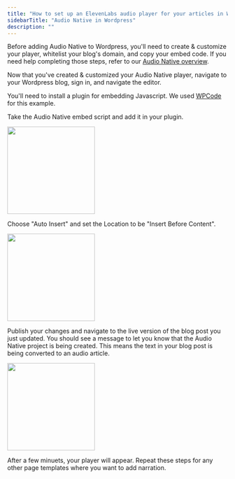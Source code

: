 ```yaml
---
title: "How to set up an ElevenLabs audio player for your articles in Wordpress"
sidebarTitle: "Audio Native in Wordpress"
description: ""
---
```

Before adding Audio Native to Wordpress, you'll need to create & customize your player, whitelist your blog's domain, and copy your embed code. If you need help completing those steps, refer to our [Audio Native overview](https://elevenlabs.io/docs/audio-native/overview).

Now that you've created & customized your Audio Native player, navigate to your Wordpress blog, sign in, and navigate the editor.

You'll need to install a plugin for embedding Javascript. We used [WPCode](https://wpcode.com/) for this example.

Take the Audio Native embed script and add it in your plugin. 

<img height="200" src="/audio-native/images/wordpress_an_1.png" />

Choose "Auto Insert" and set the Location to be "Insert Before Content".

<img height="200" src="/audio-native/images/wordpress_an_2.png" />

Publish your changes and navigate to the live version of the blog post you just updated. You should see a message to let you know that the Audio Native project is being created. This means the text in your blog post is being converted to an audio article.

<img height="200" src="/audio-native/images/wordpress_an_3.png" />

After a few minuets, your player will appear. Repeat these steps for any other page templates where you want to add narration.